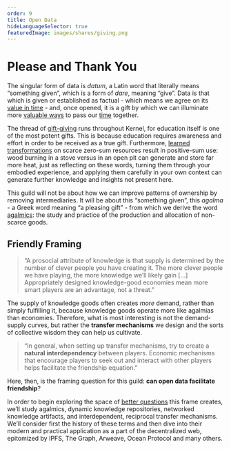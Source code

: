 ```yaml
---
order: 9
title: Open Data
hideLanguageSelector: true
featuredImage: images/shares/giving.png
---
```


# Please and Thank You

The singular form of data is _datum_, a Latin word that literally means “something given”, which is a form of _dare_, meaning “give”. Data is that which is given or established as factual - which means we agree on its [value in time](https://www.youtube.com/watch?v=-6BsiVyC1kM&t=1207s) - and, once opened, it is a gift by which we can illuminate more [valuable ways](/learn/module-1/value) to pass our [time](/learn/module-3/time) together.

The thread of [gift-giving](/learn/module-7) runs throughout Kernel, for education itself is one of the most potent gifts. This is because education requires awareness and effort in order to be received as a true gift. Furthermore, [learned transformations](/learn/module-5/prosocial-value/#knowledge-resources) on scarce zero-sum resources result in positive-sum use: wood burning in a stove versus in an open pit can generate and store far more heat, just as reflecting on these words, turning them through your embodied experience, and applying them carefully in your own context can generate further knowledge and insights not present here.

This guild will not be about how we can improve patterns of ownership by removing intermediaries. It will be about this “something given”, this _agalma_ - a Greek word meaning “a pleasing gift” - from which we derive the word [agalmics](https://wiki.p2pfoundation.net/Agalmics): the study and practice of the production and allocation of non-scarce goods.

## Friendly Framing

> “A prosocial attribute of knowledge is that supply is determined by the number of clever people you have creating it. The more clever people we have playing, the more knowledge we’ll likely gain [...] Appropriately designed knowledge-good economies mean more smart players are an advantage, not a threat.”

The supply of knowledge goods often creates _more_ demand, rather than simply fulfilling it, because knowledge goods operate more like agalmias than economies. Therefore, what is most interesting is not the demand-supply curves, but rather the **transfer mechanisms** we design and the sorts of collective wisdom they can help us cultivate.

> “In general, when setting up transfer mechanisms, try to create a **natural interdependency** between players. Economic mechanisms that encourage players to seek out and interact with other players helps facilitate the friendship equation.”

Here, then, is the framing question for this guild: **can open data facilitate friendship**?

In order to begin exploring the space of [better questions](/learn/module-2/better-questions) this frame creates, we’ll study agalmics, dynamic knowledge repositories, networked knowledge artifacts, and interdependent, reciprocal transfer mechanisms. We’ll consider first the history of these terms and then dive into their modern and practical application as a part of the decentralized web, epitomized by IPFS, The Graph, Arweave, Ocean Protocol and many others.
